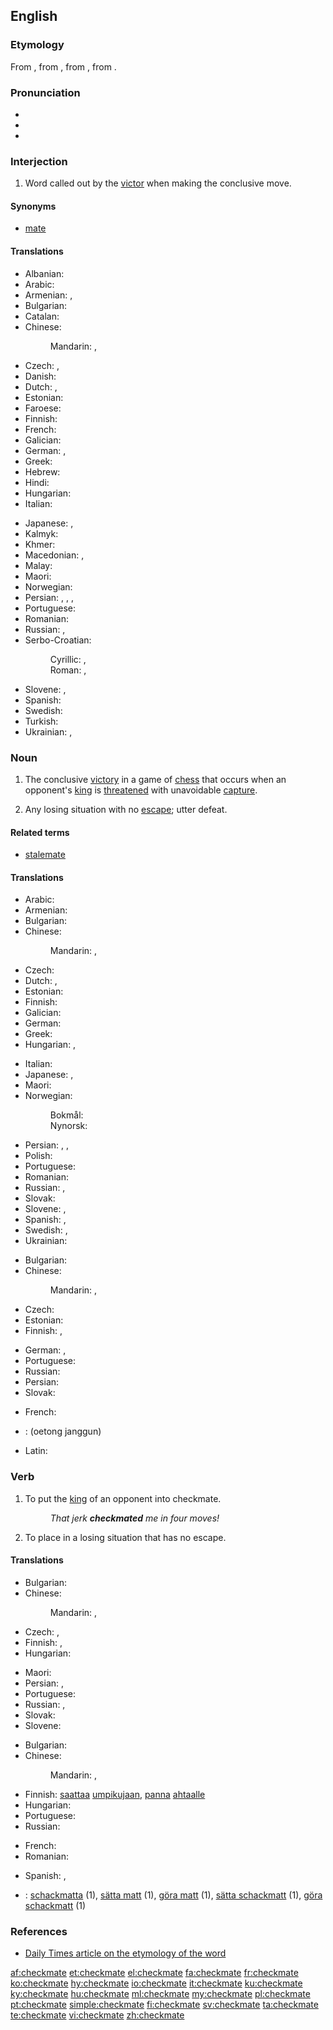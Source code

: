 ==English==

===Etymology===
From {{etyl|enm|en}} {{term|chekmat||lang=enm}}, from {{etyl|fro|en}} {{term|eschec mat|lang=fro}}, from {{etyl|ar|en}}, from {{etyl|fa|en}} {{term|شاه مات|tr=šāh māt|lit=the king is stumped, or ambushed|lang=fa}}.

===Pronunciation===
* {{IPA|/ˈt͡ʃɛkmeɪt/|lang=en}}
* {{audio|En-us-checkmate.ogg|Audio (US)|lang=en}}
* {{rhymes|eɪt|lang=en}}

===Interjection===
{{en-interj}}

# {{context|chess|lang=en}} Word called out by the [[victor]] when making the conclusive move.

====Synonyms====
* {{sense|chess}} [[mate#Interjection|mate]]

====Translations====
{{trans-top|said when making the conclusive move in chess}}
* Albanian: {{t|sq|shah mat}}
* Arabic: {{t|ar|مَات|m}}
* Armenian: {{t|hy|շախ և մատ}}, {{t|hy|մատ}}
* Bulgarian: {{t|bg|мат}}
* Catalan: {{t|ca|escac i mat}}
* Chinese:
*: Mandarin: {{t+|cmn|將死|sc=Hani}}, {{t|cmn|将死|tr=jiāngsǐ|sc=Hani}}
* Czech: {{t+|cs|mat}}, {{t|cs|šach mat|m}}
* Danish: {{t|da|skakmat|c}}
* Dutch: {{t+|nl|schaakmat}}, {{t+|nl|mat}}
* Estonian: {{t|et|šahh ja matt}}
* Faroese: {{t|fo|skák og mát}}
* Finnish: {{t|fi|shakki ja matti}}
* French: {{t+|fr|échec et mat}}
* Galician: {{t|gl|xaque mate}}
* German: {{t+|de|schachmatt}}, {{t|de|schach und matt}}
* Greek: {{t+|el|ματ|sc=Grek}}
* Hebrew: {{t+|he|שחמט|tr=shaḥmat|sc=Hebr}}
* Hindi: {{t|hi|मात|tr=māt|sc=Deva}}
* Hungarian: {{t+|hu|sakk-matt}}
* Italian: {{t+|it|scacco matto}}
{{trans-mid}}
* Japanese: {{t|ja|チェックメイト|tr=chekkumeito}}, {{t|ja|詰み|tr=つみ, tsumi}}
* Kalmyk: {{t|xal|мад}}
* Khmer: {{t|km|ស្លាប់ក្រឡា|tr=slap krɑlaa|sc=Khmr}}
* Macedonian: {{t|mk|шах-мат}}, {{t|mk|мат}}
* Malay: {{t|ms|syahmat}}
* Maori: {{t|mi|whakamiere}}
* Norwegian: {{t|no|sjakkmatt}}
* Persian: {{t|fa|کیش و مات|tr=kiš-o-mât|sc=fa-Arab}}, {{t+|fa|شاه مات|tr=šâh mât|sc=fa-Arab}}, {{t+|fa|شهمات|tr=šahmât|sc=fa-Arab}}, {{t+|fa|مات|tr=mât|sc=fa-Arab}}
* Portuguese: {{t+|pt|xeque-mate|m}}
* Romanian: {{t|ro|șah mat}}
* Russian: {{t+|ru|мат|m}}, {{t|ru|шах и мат}}
* Serbo-Croatian:
*: Cyrillic: {{t|sh|шах-мат|sc=Cyrl}}, {{t|sh|мат|sc=Cyrl}}
*: Roman: {{t+|sh|šah-mat}}, {{t+|sh|mat}}
* Slovene: {{t|sl|šah mat}}, {{t|sl|mat}}
* Spanish: {{t|es|jaque mate}}
* Swedish: {{t+|sv|schackmatt}}
* Turkish: {{t+|tr|şah mat}}
* Ukrainian: {{t|uk|мат|m|sc=Cyrl}}, {{t|uk|шах і мат|sc=Cyrl}}
{{trans-bottom}}

===Noun===
{{wikipedia}}
{{en-noun}}

# The conclusive [[victory]] in a game of [[chess]] that occurs when an opponent's [[king]] is [[threaten]]ed with unavoidable [[capture]].
# {{context|figuratively|by extension|lang=en}} Any losing situation with no [[escape]]; utter defeat.

====Related terms====
* [[stalemate]]

====Translations====
{{trans-top|conclusive victory in a game of chess}}
* Arabic: {{t|ar|شَاه مَات}}
* Armenian: {{t+|hy|շախմատ}}
* Bulgarian: {{t|bg|мат|m}}
* Chinese:
*: Mandarin: {{t+|cmn|將死|sc=Hani}}, {{t|cmn|将死|tr=jiāngsǐ|sc=Hani}}
* Czech: {{t+|cs|mat|m}}
* Dutch: {{t+|nl|schaakmat}}, {{t+|nl|mat}}
* Estonian: {{t|et|matt}}
* Finnish: {{t+|fi|matti}}
* Galician: {{t|gl|xaque mate|m}}
* German: {{t+|de|Schachmatt|n}}
* Greek: {{t+|el|ματ|n|sc=Grek}}
* Hungarian: {{t+|hu|sakk-matt}}, {{t+|hu|matt}}
{{trans-mid}}
* Italian: {{t+|it|scacco matto|m}}
* Japanese: {{t|ja|詰み|tr=つみ, tsumi}}, {{t|ja|チェックメイト|tr=chekkumeito}}
* Maori: {{t|mi|whakamiere}}
* Norwegian:
*: Bokmål: {{t|nb|sjakkmatt}}
*: Nynorsk: {{t|nn|sjakkmatt}}
* Persian: {{t|fa|کیش و مات|tr=kiš-o-mât|sc=fa-Arab}}, {{t+|fa|شهمات|tr=šahmât|sc=fa-Arab}}, {{t+|fa|مات|tr=mât|sc=fa-Arab}}
* Polish: {{t+|pl|mat|m}}
* Portuguese: {{t+|pt|xeque-mate|m}}
* Romanian: {{t|ro|șah-mat|n}}
* Russian: {{t|ru|шах и мат|m}}, {{t+|ru|мат|m}}
* Slovak: {{t|sk|mat|m}}
* Slovene: {{t|sl|šah mat|m}}, {{t|sl|mat|m}}
* Spanish: {{t|es|jaque mate|m}}, {{t+|es|mate|m}}
* Swedish: {{t+|sv|matt|c}}, {{t+|sv|schack matt|c}}
* Ukrainian: {{t|uk|мат|m|sc=Cyrl}}
{{trans-bottom}}

{{trans-top|losing situation with no escape}}
* Bulgarian: {{t|bg|мат|m}}
* Chinese: 
*: Mandarin: {{t|cmn|[[徹底]][[失敗]]|sc=Hani}}, {{t|cmn|[[彻底]][[失败]]|tr=chèdǐ shībài|sc=Hani}}
* Czech: {{t|cs|matová situace|f}}
* Estonian: {{t|et|lüüasaamine}}
* Finnish: {{t+|fi|nurkka}}, {{t+|fi|umpikuja}}
{{trans-mid}}
* German: {{t+|de|Schachmatt|n}}, {{t+|de|Niederlage|f}}
* Portuguese: {{t+|pt|xeque-mate|m}}
* Russian: {{t-needed|ru}}
* Persian: {{t|fa|کیش و مات|tr=kiš-o-mât|sc=fa-Arab}}
* Slovak: {{t|sk|matová situácia|f}}
{{trans-bottom}}

{{checktrans-top}}
* French: {{t-check|fr|échec et mat}}
* {{ttbc|ko}}: {{t-check|ko|외통 장군}} (oetong janggun)
{{trans-mid}}
* Latin: {{t-check|la|latrunculusque matum}}
{{trans-bottom}}

===Verb===
{{en-verb|checkmat}}

# {{context|transitive|chess|lang=en}} To put the [[king]] of an opponent into checkmate.
#: ''That jerk '''checkmated''' me in four moves!''
# {{context|transitive|by extension|lang=en}} To place in a losing situation that has no escape.

====Translations====
{{trans-top|to put an opponent into checkmate}}
* Bulgarian: {{t+|bg|матирам|tr=matiram}}
* Chinese: 
*: Mandarin: {{t|cmn|[[把]]...[[將死]]|sc=Hani}}, {{t|cmn|[[把]]...[[将死]]|tr=bǎ...jiāngsǐ|sc=Hani}}
* Czech: {{t|cs|matovat}}, {{t|cs|dát mat}}
* Finnish: {{t|fi|matittaa}}, {{t|fi|[[tehdä]] [[matti]]}}
* Hungarian: {{t|hu|mattot ad}}
{{trans-mid}}
* Maori: {{t|mi|whakamiere}}
* Persian: {{t|fa|شهمات کردن|tr=šahmāt kardan|sc=fa-Arab}}, {{t+|fa|مات کردن|tr=māt kardan|sc=fa-Arab}}
* Portuguese: {{t|pt|[[dar]] ([[o]]) [[xeque-mate]]}}
* Russian: {{t|ru|ста́вить мат|impf}}, {{t|ru|поста́вить мат|pf}}
* Slovak: {{t|sk|dať šach mat}}
* Slovene: {{t|sl|matirati}}
{{trans-bottom}}

{{trans-top|to lead to a situation of no escape}}
* Bulgarian: {{t+|bg|матирам}}
* Chinese: 
*: Mandarin: {{t|cmn|挫敗|sc=Hani}}, {{t|cmn|挫败|tr=cuòbài|sc=Hani}}
{{trans-mid}}
* Finnish: [[saattaa]] [[umpikuja|umpikujaan]], [[panna]] [[ahdas|ahtaalle]]
* Hungarian: {{t+|hu|sarokba szorít}}
* Portuguese: {{t|pt|[[dar]] ([[o]]) [[xeque-mate]]}}
* Russian: {{t-needed|ru}}
{{trans-bottom}}

{{checktrans-top}}
* French: {{t-check|fr|faire échec et mat}}
* Romanian: {{t-check|ro|șah mat}}
{{trans-mid}}
* Spanish: {{t-check|es|dar jaque mate}}, {{t-check|es|dar mate}}
* {{ttbc|sv}}: [[schackmatta]] (1), [[sätta matt]] (1), [[göra matt]] (1), [[sätta schackmatt]] (1), [[göra schackmatt]] (1)
{{trans-bottom}}

===References===
* [http://www.dailytimes.com.pk/print.asp?page=story_23-2-2003_pg3_5&ndate=08/05/2004%204:10:21%20PM Daily Times article on the etymology of the word]

[[af:checkmate]]
[[et:checkmate]]
[[el:checkmate]]
[[fa:checkmate]]
[[fr:checkmate]]
[[ko:checkmate]]
[[hy:checkmate]]
[[io:checkmate]]
[[it:checkmate]]
[[ku:checkmate]]
[[ky:checkmate]]
[[hu:checkmate]]
[[ml:checkmate]]
[[my:checkmate]]
[[pl:checkmate]]
[[pt:checkmate]]
[[simple:checkmate]]
[[fi:checkmate]]
[[sv:checkmate]]
[[ta:checkmate]]
[[te:checkmate]]
[[vi:checkmate]]
[[zh:checkmate]]